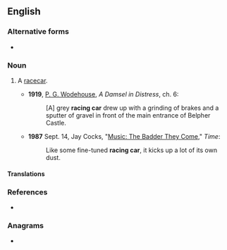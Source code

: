 {{also|racing-car}}
==English==

===Alternative forms===
* {{l|en|racing-car}}

===Noun===
{{en-noun}}

# {{lb|en|UK|automotive|motor racing}} A [[racecar]].
#* '''1919''', [[w:P. G. Wodehouse|P. G. Wodehouse]], ''A Damsel in Distress'', ch. 6:
#*: [A] grey '''racing car''' drew up with a grinding of brakes and a sputter of gravel in front of the main entrance of Belpher Castle.
#* '''1987''' Sept. 14, Jay Cocks, "[http://www.time.com/time/magazine/article/0,9171,965452,00.html Music: The Badder They Come]," ''Time'':
#*: Like some fine-tuned '''racing car''', it kicks up a lot of its own dust.

====Translations====
{{trans-see||race car}}

===References===
* {{R:OneLook}}

===Anagrams===
* {{anagrams|en|a=aaccginrr|car racing}}